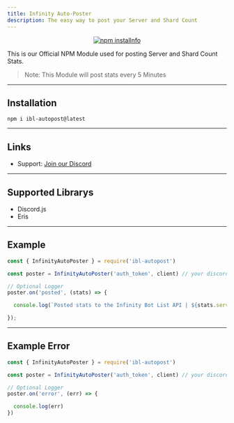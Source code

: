 ```yaml
---
title: Infinity Auto-Poster
description: The easy way to post your Server and Shard Count
---
```



<div align="center">
  <p>
    <a href="https://nodei.co/npm/ibl-autopost/"><img src="https://nodei.co/npm/ibl-autopost.png?downloads=true&stars=true" alt="npm installnfo" /></a>
  </p>
</div>

This is our Official NPM Module used for posting Server and Shard Count Stats.

> Note: This Module will post stats every 5 Minutes

--- 

## Installation
`npm i ibl-autopost@latest`

---

## Links

- Support: [Join our Discord](https://botlist.site/discord)

---


## Supported Librarys
- Discord.js
- Eris

---

## Example
```js
const { InfinityAutoPoster } = require('ibl-autopost')

const poster = InfinityAutoPoster('auth_token', client) // your discord.js or eris client

// Optional Logger
poster.on('posted', (stats) => {

  console.log(`Posted stats to the Infinity Bot List API | ${stats.servers} servers`)

});
```

---

## Example Error
```js
const { InfinityAutoPoster } = require('ibl-autopost')

const poster = InfinityAutoPoster('auth_token', client) // your discord.js or eris client

// Optional Logger
poster.on('error', (err) => {

  console.log(err)
})
```


